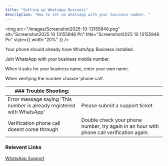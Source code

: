 ```yaml
---
title: "Setting up WhatsApp Business"
description: "How to set up whatsapp with your business number. "
---
```


<img
  src="/images/Screenshot2025-10-13155946.png"
  alt="Screenshot2025 10 13155946 Pn"
  title="Screenshot2025 10 13155946 Pn"
  style={{ width:"20%" }}
/>

Your phone should already have WhatsApp Business installed. 

Join WhatsApp with your business mobile number. 

When it asks for your business name, enter your own name.

When verifying the number choose 'phone call'. 

| ### Trouble Shooting:                                                  |                                                                                          |
| ---------------------------------------------------------------------- | ---------------------------------------------------------------------------------------- |
| Error message saying 'This number is already registered with WhatsApp' | Please submit a support ticket.                                                          |
| Verification phone call doesnt come through                            | Double check your phone number, try again in an hour with phone call verification again. |

### Relevent Links 

[WhatsApp Support](https://faq.whatsapp.com/1120385166078156)